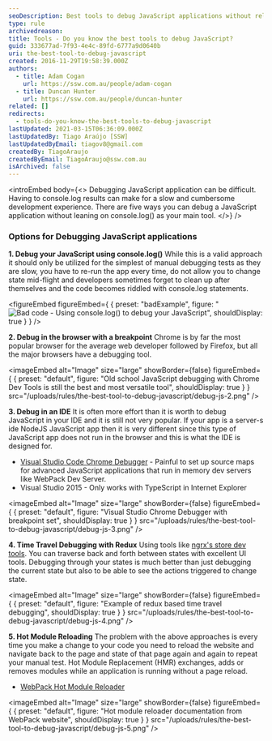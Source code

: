 ```yaml
---
seoDescription: Best tools to debug JavaScript applications without relying on console.log().
type: rule
archivedreason:
title: Tools - Do you know the best tools to debug JavaScript?
guid: 333677ad-7f93-4e4c-89fd-6777a9d0640b
uri: the-best-tool-to-debug-javascript
created: 2016-11-29T19:58:39.000Z
authors:
  - title: Adam Cogan
    url: https://ssw.com.au/people/adam-cogan
  - title: Duncan Hunter
    url: https://ssw.com.au/people/duncan-hunter
related: []
redirects:
  - tools-do-you-know-the-best-tools-to-debug-javascript
lastUpdated: 2021-03-15T06:36:09.000Z
lastUpdatedBy: Tiago Araújo [SSW]
lastUpdatedByEmail: tiagov8@gmail.com
createdBy: TiagoAraujo
createdByEmail: TiagoAraujo@ssw.com.au
isArchived: false
---
```


<introEmbed
  body={<>
Debugging JavaScript application can be difficult. Having to console.log results can make for a slow and cumbersome development experience. There are five ways you can debug a JavaScript application without leaning on console.log() as your main tool.
  </>}
/>
### Options for Debugging JavaScript applications

**1. Debug your JavaScript using console.log()**
While this is a valid approach it should only be utilized for the simplest of manual debugging tests as they are slow, you have to re-run the app every time, do not allow you to change state mid-flight and developers sometimes forget to clean up after themselves and the code becomes riddled with console.log statements.

<figureEmbed figureEmbed={ {
  preset: "badExample",
  figure: "![Bad code - Using console.log() to debug your JavaScript](/uploads/rules/the-best-tool-to-debug-javascript/debug-js-1.png)",
  shouldDisplay: true
} } />


**2. Debug in the browser with a breakpoint**
Chrome is by far the most popular browser for the average web developer followed by Firefox, but all the major browsers have a debugging tool.

<imageEmbed
  alt="Image"
  size="large"
  showBorder={false}
  figureEmbed={ {
    preset: "default",
    figure: "Old school JavaScript debugging with Chrome Dev Tools is still the best and most versatile tool",
    shouldDisplay: true
  } }
  src="/uploads/rules/the-best-tool-to-debug-javascript/debug-js-2.png"
/>

**3. Debug in an IDE**
It is often more effort than it is worth to debug JavaScript in your IDE and it is still not very popular. If your app is a server-s ide NodeJS JavaScript app then it is very different since this type of JavaScript app does not run in the browser and this is what the IDE is designed for.

- [Visual Studio Code Chrome Debugger](https://github.com/Microsoft/vscode-chrome-debug) - Painful to set up source maps for advanced JavaScript applications that run in memory dev servers like WebPack Dev Server.
- Visual Studio 2015 - Only works with TypeScript in Internet Explorer


<imageEmbed
  alt="Image"
  size="large"
  showBorder={false}
  figureEmbed={ {
    preset: "default",
    figure: "Visual Studio Chrome Debugger with breakpoint set",
    shouldDisplay: true
  } }
  src="/uploads/rules/the-best-tool-to-debug-javascript/debug-js-3.png"
/>

**4. Time Travel Debugging with Redux**
Using tools like [ngrx's store dev tools](https://github.com/ngrx/store-devtools). You can traverse back and forth between states with excellent UI tools. Debugging through your states is much better than just debugging the current state but also to be able to see the actions triggered to change state.


<imageEmbed
  alt="Image"
  size="large"
  showBorder={false}
  figureEmbed={ {
    preset: "default",
    figure: "Example of redux based time travel debugging",
    shouldDisplay: true
  } }
  src="/uploads/rules/the-best-tool-to-debug-javascript/debug-js-4.png"
/>

**5. Hot Module Reloading**
The problem with the above approaches is every time you make a change to your code you need to reload the website and navigate back to the page and state of that page again and again to repeat your manual test. Hot Module Replacement (HMR) exchanges, adds or removes modules while an application is running without a page reload.

- [WebPack Hot Module Reloader](https://webpack.js.org/)


<imageEmbed
  alt="Image"
  size="large"
  showBorder={false}
  figureEmbed={ {
    preset: "default",
    figure: "Hot module reloader documentation from WebPack website",
    shouldDisplay: true
  } }
  src="/uploads/rules/the-best-tool-to-debug-javascript/debug-js-5.png"
/>
